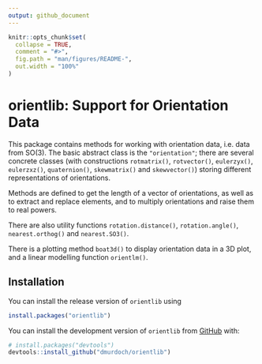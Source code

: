 ```yaml
---
output: github_document
---
```


<!-- README.md is generated from README.Rmd. Please edit that file -->

```r
knitr::opts_chunk$set(
  collapse = TRUE,
  comment = "#>",
  fig.path = "man/figures/README-",
  out.width = "100%"
)
```

# orientlib:  Support for Orientation Data

  This package contains methods for working with orientation data, i.e.
  data from SO(3).  The basic abstract class is the `"orientation"`;
  there are several concrete classes (with constructions `rotmatrix()`, 
  `rotvector()`, `eulerzyx()`, `eulerzxz()`, 
  `quaternion()`, `skewmatrix()` and `skewvector()`) 
  storing different 
  representations of orientations.

  Methods are defined to get the length of a vector of orientations, as well
  as to extract and replace elements, and to multiply orientations and raise 
  them to real powers.

  There are also utility functions `rotation.distance()`,
`rotation.angle()`, `nearest.orthog()` and `nearest.SO3()`.
  
  There is a plotting method `boat3d()` to display orientation data
  in a 3D plot, and a linear modelling function `orientlm()`.

## Installation

You can install the release version of `orientlib` using

``` r
install.packages("orientlib")
```

You can install the development version of `orientlib` from [GitHub](https://github.com/) with:

``` r
# install.packages("devtools")
devtools::install_github("dmurdoch/orientlib")
```
